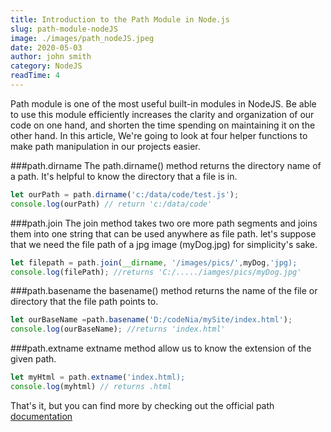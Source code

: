 ```yaml
---
title: Introduction to the Path Module in Node.js
slug: path-module-nodeJS
image: ./images/path_nodeJS.jpeg
date: 2020-05-03
author: john smith
category: NodeJS
readTime: 4
---
```



Path module is one of the most useful built-in modules in NodeJS. Be able to use this module efficiently increases the clarity and organization of our code on one hand, and shorten the time spending on maintaining it on the other hand. In this article, We're going to look at four helper functions to make path manipulation in our projects easier.

###path.dirname
The path.dirname() method returns the directory name of a path. It's helpful to know the directory that a file is in.
```javascript
let ourPath = path.dirname('c:/data/code/test.js');
console.log(ourPath) // return 'c:/data/code'
```

###path.join
The join method takes two ore more path segments and joins them into one string that can be used anywhere as file path. let's suppose that we need the file path of a jpg image (myDog.jpg) for simplicity's sake.
```javascript
let filepath = path.join(__dirname, '/images/pics/',myDog,'jpg);
console.log(filePath); //returns 'C:/...../iamges/pics/myDog.jpg'
```

###path.basename
the basename() method returns the name of the file or directory that the file path points to.
```javascript
let ourBaseName =path.basename('D:/codeNia/mySite/index.html');
console.log(ourBaseName); //returns 'index.html'
```

###path.extname
extname method allow us to know the extension of the given path.
```javascript
let myHtml = path.extname('index.html);
console.log(myhtml) // returns .html
```

That's it, but you can find more by checking out the official path [documentation](https://nodejs.org/api/path.html)

<!-- 
<Link to="/PostPage" className="btn center-btn">
  all posts
</Link> -->
